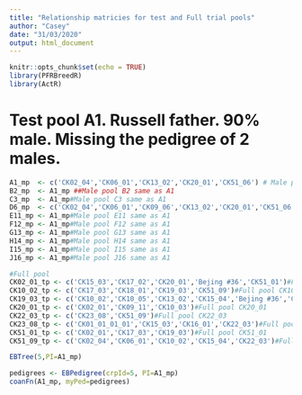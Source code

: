```yaml
---
title: "Relationship matricies for test and Full trial pools"
author: "Casey"
date: "31/03/2020"
output: html_document
---
```


```r
knitr::opts_chunk$set(echo = TRUE)
library(PFRBreedR)
library(ActR)
```

# Test pool A1. Russell father. 90% male. Missing the pedigree of 2 males.

```r
A1_mp  <- c('CK02_04','CK06_01','CK13_02','CK20_01','CK51_06') # Male pool A1. Russell father. 90% male. Missing the pedigree of 2 males.
B2_mp  <- A1_mp ##Male pool B2 same as A1
C3_mp  <- A1_mp#Male pool C3 same as A1
D6_mp  <- c('CK02_04','CK06_01','CK09_06','CK13_02','CK20_01','CK51_06')#Test pool D6
E11_mp <- A1_mp#Male pool E11 same as A1
F12_mp <- A1_mp#Male pool F12 same as A1
G13_mp <- A1_mp#Male pool G13 same as A1
H14_mp <- A1_mp#Male pool H14 same as A1
I15_mp <- A1_mp#Male pool I15 same as A1
J16_mp <- A1_mp#Male pool J16 same as A1

#Full pool
CK02_01_tp <- c('CK15_03','CK17_02','CK20_01','Bejing #36','CK51_01')#Full pool CK02_01
CK10_02_tp <- c('CK17_03','CK18_01','CK19_03','CK51_09')#Full pool CK10_02
CK19_03_tp <- c('CK10_02','CK10_05','CK13_02','CK15_04','Bejing #36','CK51_01')#Full pool CK19_03
CK20_01_tp <- c('CK02_01','CK09_11','CK10_03')#Full pool CK20_01
CK22_03_tp <- c('CK23_08','CK51_09')#Full pool CK22_03
CK23_08_tp <- c('CK01_01_01_01','CK15_03','CK16_01','CK22_03')#Full pool CK23_08
CK51_01_tp <- c('CK02_01','CK17_03','CK19_03')#Full pool CK51_01
CK51_09_tp <- c('CK02_04','CK06_01','CK10_02','CK15_04','CK22_03')#Full pool CK51_09

EBTree(5,PI=A1_mp) 

pedigrees <- EBPedigree(crpId=5, PI=A1_mp)
coanFn(A1_mp, myPed=pedigrees)
```


